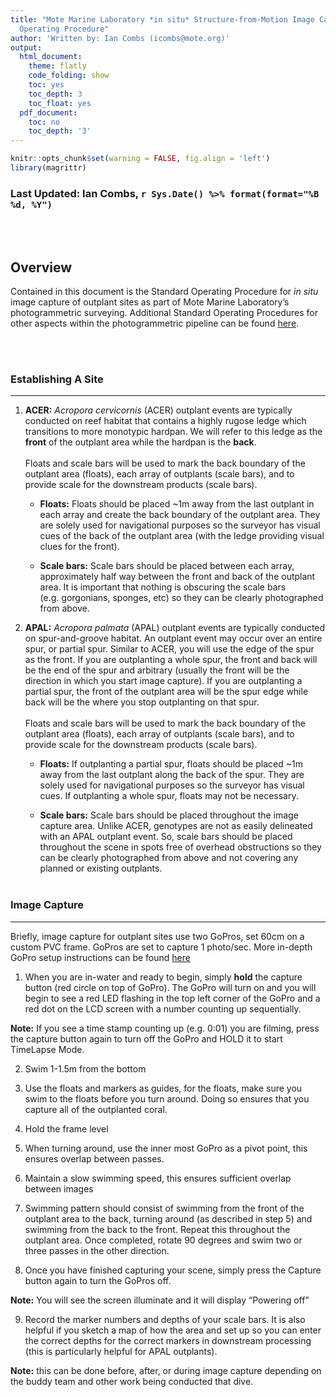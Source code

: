 ```yaml
---
title: "Mote Marine Laboratory *in situ* Structure-from-Motion Image Capture Standard
  Operating Procedure"
author: 'Written by: Ian Combs (icombs@mote.org)'
output:
  html_document:
    theme: flatly
    code_folding: show
    toc: yes
    toc_depth: 3
    toc_float: yes
  pdf_document:
    toc: no
    toc_depth: '3'
---
```


```r
knitr::opts_chunk$set(warning = FALSE, fig.align = 'left')
library(magrittr)
```
<!-- if updating, make sure you change name below -->

### Last Updated: Ian Combs, `r Sys.Date() %>% format(format="%B %d, %Y")`

<br><br>

## Overview

Contained in this document is the Standard Operating Procedure for *in situ* image capture of outplant sites as part of Mote Marine Laboratory's photogrammetric surveying. Additional Standard Operating Procedures for other aspects within the photogrammetric pipeline can be found [here](https://github.com/icombs2017/MoteSOPs).

<br><br>

### **Establishing A Site**
***

1. **ACER:** *Acropora cervicornis* (ACER) outplant events are typically conducted on reef habitat that contains a highly rugose ledge which transitions to more monotypic hardpan. We will refer to this ledge as the **front** of the outplant area while the hardpan is the **back**. <br><br>Floats and scale bars will be used to mark the back boundary of the outplant area (floats), each array of outplants (scale bars), and to provide scale for the downstream products (scale bars). 

	  * **Floats:** Floats should be placed ~1m away from the last outplant in each array and create the back boundary of the outplant area. They are solely used for navigational purposes so the surveyor has visual cues of the back of the outplant area (with the ledge providing visual clues for the front).

	  * **Scale bars:** Scale bars should be placed between each array, approximately half way between the front and back of the outplant area. It is important that nothing is obscuring the scale bars (e.g. gorgonians, sponges, etc) so they can be clearly photographed from above.   

2. **APAL:** *Acropora palmata* (APAL) outplant events are typically conducted on spur-and-groove habitat. An outplant event may occur over an entire spur, or partial spur. Similar to ACER, you will use the edge of the spur as the front. If you are outplanting a whole spur, the front and back will be the end of the spur and arbitrary (usually the front will be the direction in which you start image capture). If you are outplanting a partial spur, the front of the outplant area will be the spur edge while back will be the where you stop outplanting on that spur.<br><br>Floats and scale bars will be used to mark the back boundary of the outplant area (floats), each array of outplants (scale bars), and to provide scale for the downstream products (scale bars). 

	  * **Floats:** If outplanting a partial spur, floats should be placed ~1m away from the last outplant along the back of the spur. They are solely used for navigational purposes so the surveyor has visual cues. If outplanting a whole spur, floats may not be necessary. 

	  * **Scale bars:** Scale bars should be placed throughout the image capture area. Unlike ACER, genotypes are not as easily delineated with an APAL outplant event. So, scale bars should be placed throughout the scene in spots free of overhead obstructions so they can be clearly photographed from above and not covering any planned or existing outplants.<br><br>

### **Image Capture**
***

Briefly, image capture for outplant sites use two GoPros, set 60cm on a custom PVC frame. GoPros are set to capture 1 photo/sec. More in-depth GoPro setup instructions can be found [here](https://github.com/icombs2017/MoteSOPs/blob/main/largeAreaImaging/1.GoProSetUpSOP.md) 

1. When you are in-water and ready to begin, simply **hold** the capture button (red circle on top of GoPro). The GoPro will turn on and you will begin to see a red LED flashing in the top left corner of the GoPro and a red dot on the LCD screen with a number counting up sequentially.

**Note:** If you see a time stamp counting up (e.g. 0:01) you are filming, press the capture button again to turn off the GoPro and HOLD it to start TimeLapse Mode.


2. Swim 1-1.5m from the bottom

3. Use the floats and markers as guides, for the floats, make sure you swim to the floats before you turn around. Doing so ensures that you capture all of the outplanted coral. 

4. Hold the frame level

5. When turning around, use the inner most GoPro as a pivot point, this ensures overlap between passes. 

6. Maintain a slow swimming speed, this ensures sufficient overlap between images

7. Swimming pattern should consist of swimming from the front of the outplant area to the back, turning around (as described in step 5) and swimming from the back to the front. Repeat this throughout the outplant area. Once completed, rotate 90 degrees and swim two or three passes in the other direction.

8. Once you have finished capturing your scene, simply press the Capture button again to turn the GoPros off.

**Note:** You will see the screen illuminate and it will display "Powering off"

9. Record the marker numbers and depths of your scale bars. It is also helpful if you sketch a map of how the area and set up so you can enter the correct depths for the correct markers in downstream processing (this is particularly helpful for APAL outplants). 

**Note:** this can be done before, after, or during image capture depending on the buddy team and other work being conducted that dive. 







